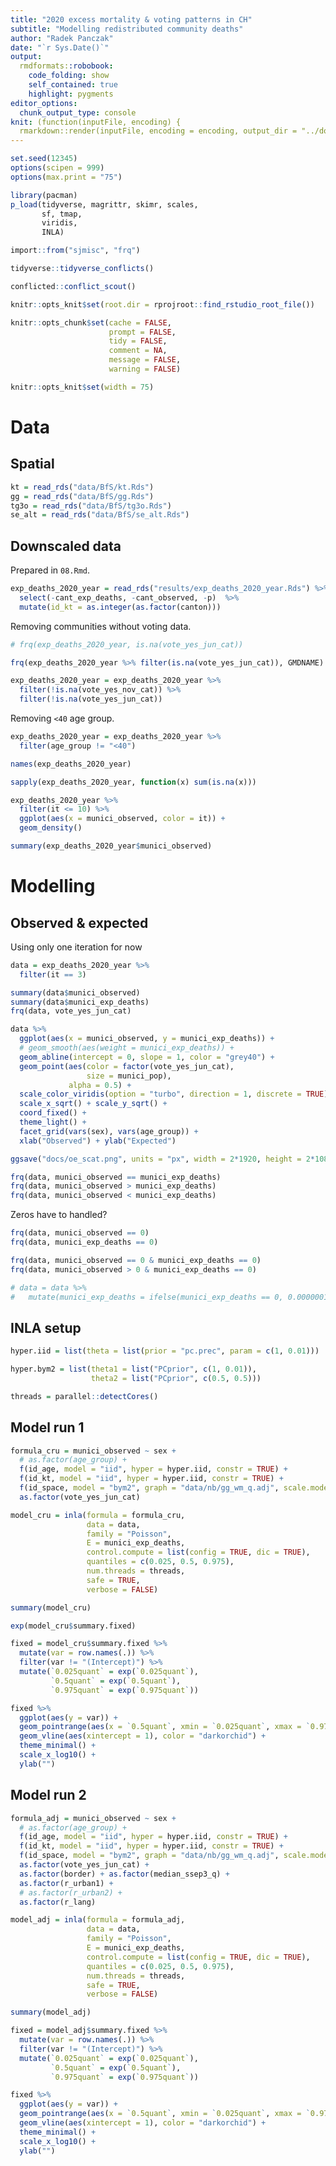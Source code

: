 ```yaml
---
title: "2020 excess mortality & voting patterns in CH"
subtitle: "Modelling redistributed community deaths"
author: "Radek Panczak"
date: "`r Sys.Date()`"
output:
  rmdformats::robobook:
    code_folding: show
    self_contained: true
    highlight: pygments
editor_options: 
  chunk_output_type: console
knit: (function(inputFile, encoding) {
  rmarkdown::render(inputFile, encoding = encoding, output_dir = "../docs") })
---
```


<!-- ----------------------------------------------------- -->

```r
set.seed(12345)
options(scipen = 999)
options(max.print = "75")

library(pacman)
p_load(tidyverse, magrittr, skimr, scales,
       sf, tmap,
       viridis,
       INLA)

import::from("sjmisc", "frq")
```

```r
tidyverse::tidyverse_conflicts()

conflicted::conflict_scout()
```

```r
knitr::opts_knit$set(root.dir = rprojroot::find_rstudio_root_file())

knitr::opts_chunk$set(cache = FALSE,
                      prompt = FALSE,
                      tidy = FALSE,
                      comment = NA,
                      message = FALSE,
                      warning = FALSE)

knitr::opts_knit$set(width = 75)
```

<!-- ----------------------------------------------------- -->

# Data 

## Spatial 

```r
kt = read_rds("data/BfS/kt.Rds")
gg = read_rds("data/BfS/gg.Rds")
tg3o = read_rds("data/BfS/tg3o.Rds")
se_alt = read_rds("data/BfS/se_alt.Rds")
```

## Downscaled data

Prepared in `08.Rmd`.  

```r
exp_deaths_2020_year = read_rds("results/exp_deaths_2020_year.Rds") %>% 
  select(-cant_exp_deaths, -cant_observed, -p)  %>% 
  mutate(id_kt = as.integer(as.factor(canton)))
```

Removing communities without voting data.  

```r
# frq(exp_deaths_2020_year, is.na(vote_yes_jun_cat))

frq(exp_deaths_2020_year %>% filter(is.na(vote_yes_jun_cat)), GMDNAME)
```

```r
exp_deaths_2020_year = exp_deaths_2020_year %>% 
  filter(!is.na(vote_yes_nov_cat)) %>% 
  filter(!is.na(vote_yes_jun_cat)) 
```

Removing `<40` age group.  

```r
exp_deaths_2020_year = exp_deaths_2020_year %>% 
  filter(age_group != "<40") 
```

```r
names(exp_deaths_2020_year)

sapply(exp_deaths_2020_year, function(x) sum(is.na(x)))

exp_deaths_2020_year %>% 
  filter(it <= 10) %>%
  ggplot(aes(x = munici_observed, color = it)) + 
  geom_density()

summary(exp_deaths_2020_year$munici_observed)
```

<!-- ----------------------------------------------------- -->

# Modelling

## Observed & expected 

Using only one iteration for now  

```r
data = exp_deaths_2020_year %>% 
  filter(it == 3) 
```

```r
summary(data$munici_observed)
summary(data$munici_exp_deaths)
frq(data, vote_yes_jun_cat)
```

```r
data %>% 
  ggplot(aes(x = munici_observed, y = munici_exp_deaths)) + 
  # geom_smooth(aes(weight = munici_exp_deaths)) +
  geom_abline(intercept = 0, slope = 1, color = "grey40") +
  geom_point(aes(color = factor(vote_yes_jun_cat), 
                 size = munici_pop), 
             alpha = 0.5) + 
  scale_color_viridis(option = "turbo", direction = 1, discrete = TRUE) + 
  scale_x_sqrt() + scale_y_sqrt() +
  coord_fixed() +
  theme_light() +
  facet_grid(vars(sex), vars(age_group)) +
  xlab("Observed") + ylab("Expected")
```

```r
ggsave("docs/oe_scat.png", units = "px", width = 2*1920, height = 2*1080)
```

```r
frq(data, munici_observed == munici_exp_deaths)
frq(data, munici_observed > munici_exp_deaths)
frq(data, munici_observed < munici_exp_deaths)
```

Zeros have to handled?  

```r
frq(data, munici_observed == 0)
frq(data, munici_exp_deaths == 0)

frq(data, munici_observed == 0 & munici_exp_deaths == 0)
frq(data, munici_observed > 0 & munici_exp_deaths == 0)

# data = data %>% 
#   mutate(munici_exp_deaths = ifelse(munici_exp_deaths == 0, 0.0000001, munici_exp_deaths))
```

## INLA setup

```r
hyper.iid = list(theta = list(prior = "pc.prec", param = c(1, 0.01)))

hyper.bym2 = list(theta1 = list("PCprior", c(1, 0.01)), 
                  theta2 = list("PCprior", c(0.5, 0.5)))

threads = parallel::detectCores()
```

## Model run 1

```r
formula_cru = munici_observed ~ sex +
  # as.factor(age_group) + 
  f(id_age, model = "iid", hyper = hyper.iid, constr = TRUE) +
  f(id_kt, model = "iid", hyper = hyper.iid, constr = TRUE) +
  f(id_space, model = "bym2", graph = "data/nb/gg_wm_q.adj", scale.model = TRUE, hyper = hyper.bym2) +
  as.factor(vote_yes_jun_cat) 

model_cru = inla(formula = formula_cru,
                 data = data,
                 family = "Poisson",
                 E = munici_exp_deaths, 
                 control.compute = list(config = TRUE, dic = TRUE),
                 quantiles = c(0.025, 0.5, 0.975),
                 num.threads = threads,
                 safe = TRUE,
                 verbose = FALSE)
```

```r
summary(model_cru)
```

```r
exp(model_cru$summary.fixed)
```

```r
fixed = model_cru$summary.fixed %>% 
  mutate(var = row.names(.)) %>%
  filter(var != "(Intercept)") %>% 
  mutate(`0.025quant` = exp(`0.025quant`),
         `0.5quant` = exp(`0.5quant`),
         `0.975quant` = exp(`0.975quant`)) 

fixed %>% 
  ggplot(aes(y = var)) + 
  geom_pointrange(aes(x = `0.5quant`, xmin = `0.025quant`, xmax = `0.975quant`)) + 
  geom_vline(aes(xintercept = 1), color = "darkorchid") + 
  theme_minimal() + 
  scale_x_log10() +
  ylab("") 
```

## Model run 2

```r
formula_adj = munici_observed ~ sex +
  # as.factor(age_group) + 
  f(id_age, model = "iid", hyper = hyper.iid, constr = TRUE) +
  f(id_kt, model = "iid", hyper = hyper.iid, constr = TRUE) +
  f(id_space, model = "bym2", graph = "data/nb/gg_wm_q.adj", scale.model = TRUE, hyper = hyper.bym2) +
  as.factor(vote_yes_jun_cat) + 
  as.factor(border) + as.factor(median_ssep3_q) + 
  as.factor(r_urban1) +
  # as.factor(r_urban2) +
  as.factor(r_lang)

model_adj = inla(formula = formula_adj,
                 data = data,
                 family = "Poisson",
                 E = munici_exp_deaths, 
                 control.compute = list(config = TRUE, dic = TRUE),
                 quantiles = c(0.025, 0.5, 0.975),
                 num.threads = threads,
                 safe = TRUE,
                 verbose = FALSE)
```

```r
summary(model_adj)
```

```r
fixed = model_adj$summary.fixed %>% 
  mutate(var = row.names(.)) %>%
  filter(var != "(Intercept)") %>% 
  mutate(`0.025quant` = exp(`0.025quant`),
         `0.5quant` = exp(`0.5quant`),
         `0.975quant` = exp(`0.975quant`)) 

fixed %>% 
  ggplot(aes(y = var)) + 
  geom_pointrange(aes(x = `0.5quant`, xmin = `0.025quant`, xmax = `0.975quant`)) + 
  geom_vline(aes(xintercept = 1), color = "darkorchid") + 
  theme_minimal() + 
  scale_x_log10() +
  ylab("") 
```
